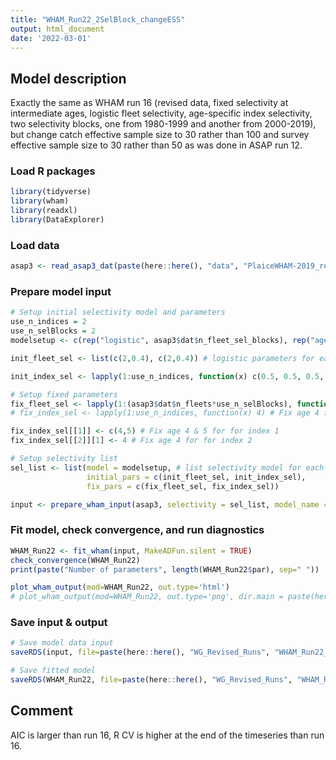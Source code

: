 ```yaml
---
title: "WHAM_Run22_2SelBlock_changeESS"
output: html_document
date: '2022-03-01'
---
```


## Model description
Exactly the same as WHAM run 16 (revised data, fixed selectivity at intermediate ages, logistic fleet selectivity, age-specific index selectivity, two selectivity blocks, one from 1980-1999 and another from 2000-2019), but change catch effective sample size to 30 rather than 100 and survey effective sample size to 30 rather than 50 as was done in ASAP run 12. 

### Load R packages
```r
library(tidyverse)
library(wham)
library(readxl)
library(DataExplorer)
```

### Load data
```r
asap3 <- read_asap3_dat(paste(here::here(), "data", "PlaiceWHAM-2019_revised_NEFSC-LW-WAA_2SelBlock_changeESS.DAT", sep="/"))
```

### Prepare model input
```r
# Setup initial selectivity model and parameters
use_n_indices = 2
use_n_selBlocks = 2
modelsetup <- c(rep("logistic", asap3$dat$n_fleet_sel_blocks), rep("age-specific", use_n_indices))

init_fleet_sel <- list(c(2,0.4), c(2,0.4)) # logistic parameters for each selectivity block, based on model type

init_index_sel <- lapply(1:use_n_indices, function(x) c(0.5, 0.5, 0.5, 1, 1, 0.5, 0.5, 0.5, 0.5, 0.5, 0.5))

# Setup fixed parameters
fix_fleet_sel <- lapply(1:(asap3$dat$n_fleets*use_n_selBlocks), function(x) NA) 
# fix_index_sel <- lapply(1:use_n_indices, function(x) 4) # Fix age 4 for both indices,  NA means do not fix 

fix_index_sel[[1]] <- c(4,5) # Fix age 4 & 5 for for index 1
fix_index_sel[[2]][1] <- 4 # Fix age 4 for for index 2

# Setup selectivity list
sel_list <- list(model = modelsetup, # list selectivity model for each fleet and index
                 initial_pars = c(init_fleet_sel, init_index_sel),
                 fix_pars = c(fix_fleet_sel, fix_index_sel))

input <- prepare_wham_input(asap3, selectivity = sel_list, model_name = "WHAM_Run22") 
```

### Fit model, check convergence, and run diagnostics
```r
WHAM_Run22 <- fit_wham(input, MakeADFun.silent = TRUE) 
check_convergence(WHAM_Run22)
print(paste("Number of parameters", length(WHAM_Run22$par), sep=" "))

plot_wham_output(mod=WHAM_Run22, out.type='html')
# plot_wham_output(mod=WHAM_Run22, out.type='png', dir.main = paste(here::here(), "WHAM_Run22", sep="/"))
```

### Save input & output
```r
# Save model data input
saveRDS(input, file=paste(here::here(), "WG_Revised_Runs", "WHAM_Run22_2SelBlock_changeESS", "WHAM_Run22_input.rds", sep="/"))

# Save fitted model
saveRDS(WHAM_Run22, file=paste(here::here(), "WG_Revised_Runs", "WHAM_Run22_2SelBlock_changeESS", "WHAM_Run22_model.rds", sep="/"))
```

## Comment
AIC is larger than run 16, R CV is higher at the end of the timeseries than run 16.

